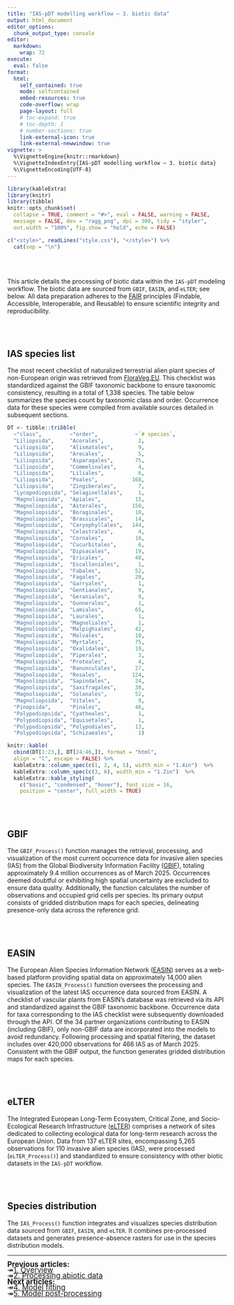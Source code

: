 ```yaml
---
title: "IAS-pDT modelling workflow — 3. biotic data"
output: html_document
editor_options: 
  chunk_output_type: console
editor: 
  markdown: 
    wrap: 72
execute: 
  eval: false
format:
  html:
    self_contained: true
    mode: selfcontained
    embed-resources: true
    code-overflow: wrap
    page-layout: full
    # toc-expand: true
    # toc-depth: 1
    # number-sections: true
    link-external-icon: true
    link-external-newwindow: true
vignette: >
  %\VignetteEngine{knitr::rmarkdown}
  %\VignetteIndexEntry{IAS-pDT modelling workflow — 3. biotic data}
  %\VignetteEncoding{UTF-8}
---
```


```r
library(kableExtra)
library(knitr)
library(tibble)
knitr::opts_chunk$set(
  collapse = TRUE, comment = "#>", eval = FALSE, warning = FALSE,
  message = FALSE, dev = "ragg_png", dpi = 300, tidy = "styler",
  out.width = "100%", fig.show = "hold", echo = FALSE)
```

```r
c("<style>", readLines("style.css"), "</style>") %>% 
  cat(sep = "\n")
```

<br/><br/>

This article details the processing of biotic data within the `IAS-pDT` modeling workflow. The biotic data are sourced from `GBIF`, `EASIN`, and `eLTER`; see below. All data preparation adheres to the <a href="https://doi.org/10.1038/sdata.2016.18" target="_blank" class="ll">FAIR</a> principles (Findable, Accessible, Interoperable, and Reusable) to ensure scientific integrity and reproducibility.

<br/><br/>

## IAS species list

The most recent checklist of naturalized terrestrial alien plant species of non-European origin was retrieved from <a href="https://floraveg.eu/" target="_blank" class="ll">FloraVeg.EU</a>. This checklist was standardized against the GBIF taxonomic backbone to ensure taxonomic consistency, resulting in a total of 1,338 species. The table below summarizes the species count by taxonomic class and order. Occurrence data for these species were compiled from available sources detailed in subsequent sections.

```r
DT <- tibble::tribble(
  ~"class",         ~"order",            ~`# species`,
  "Liliopsida",     "Acorales",           2,
  "Liliopsida",     "Alismatales",        9,
  "Liliopsida",     "Arecales",           5,
  "Liliopsida",     "Asparagales",       75,
  "Liliopsida",     "Commelinales",       4,
  "Liliopsida",     "Liliales",           6,
  "Liliopsida",     "Poales",           168,
  "Liliopsida",     "Zingiberales",       7,
  "Lycopodiopsida", "Selaginellales",     1,
  "Magnoliopsida",  "Apiales",           15,
  "Magnoliopsida",  "Asterales",        150,
  "Magnoliopsida",  "Boraginales",       10,
  "Magnoliopsida",  "Brassicales",       14,
  "Magnoliopsida",  "Caryophyllales",   144,
  "Magnoliopsida",  "Celastrales",        4,
  "Magnoliopsida",  "Cornales",          10,
  "Magnoliopsida",  "Cucurbitales",       6,
  "Magnoliopsida",  "Dipsacales",        19,
  "Magnoliopsida",  "Ericales",          40,
  "Magnoliopsida",  "Escalloniales",      1,
  "Magnoliopsida",  "Fabales",           52,
  "Magnoliopsida",  "Fagales",           20,
  "Magnoliopsida",  "Garryales",          1,
  "Magnoliopsida",  "Gentianales",        9,
  "Magnoliopsida",  "Geraniales",         9,
  "Magnoliopsida",  "Gunnerales",         1,
  "Magnoliopsida",  "Lamiales",          65,
  "Magnoliopsida",  "Laurales",           1,
  "Magnoliopsida",  "Magnoliales",        1,
  "Magnoliopsida",  "Malpighiales",      42,
  "Magnoliopsida",  "Malvales",          10,
  "Magnoliopsida",  "Myrtales",          75,
  "Magnoliopsida",  "Oxalidales",        19,
  "Magnoliopsida",  "Piperales",          3,
  "Magnoliopsida",  "Proteales",          4,
  "Magnoliopsida",  "Ranunculales",      27,
  "Magnoliopsida",  "Rosales",          124,
  "Magnoliopsida",  "Sapindales",        24,
  "Magnoliopsida",  "Saxifragales",      38,
  "Magnoliopsida",  "Solanales",         52,
  "Magnoliopsida",  "Vitales",            9,
  "Pinopsida",      "Pinales",           46,
  "Polypodiopsida", "Cyatheales",         1,
  "Polypodiopsida", "Equisetales",        1,
  "Polypodiopsida", "Polypodiales",      13,
  "Polypodiopsida", "Schizaeales",        1)

knitr::kable(
  cbind(DT[1:23,], DT[24:46,]), format = "html", 
  align = "l", escape = FALSE) %>% 
  kableExtra::column_spec(c(1, 2, 4, 5), width_min = "1.4in")  %>% 
  kableExtra::column_spec(c(3, 6), width_min = "1.2in")  %>%
  kableExtra::kable_styling(
    c("basic", "condensed", "hover"), font_size = 16,
    position = "center", full_width = TRUE)
```

<br/><br/>

## GBIF

The `GBIF_Process()` function manages the retrieval, processing, and visualization of the most current occurrence data for invasive alien species (IAS) from the Global Biodiversity Information Facility (<a href="https://www.gbif.org/" target="_blank" class="ll">GBIF</a>), totaling approximately 9.4 million occurrences as of March 2025. Occurrences deemed doubtful or exhibiting high spatial uncertainty are excluded to ensure data quality. Additionally, the function calculates the number of observations and occupied grid cells per species. Its primary output consists of gridded distribution maps for each species, delineating presence-only data across the reference grid.

<br/><br/>

## EASIN

The European Alien Species Information Network (<a href="https://easin.jrc.ec.europa.eu/" target="_blank" class="ll">EASIN</a>) serves as a web-based platform providing spatial data on approximately 14,000 alien species. The `EASIN_Process()` function oversees the processing and visualization of the latest IAS occurrence data sourced from EASIN. A checklist of vascular plants from EASIN’s database was retrieved via its API and standardized against the GBIF taxonomic backbone. Occurrence data for taxa corresponding to the IAS checklist were subsequently downloaded through the API. Of the 34 partner organizations contributing to EASIN (including GBIF), only non-GBIF data are incorporated into the models to avoid redundancy. Following processing and spatial filtering, the dataset includes over 420,000 observations for 466 IAS as of March 2025. Consistent with the GBIF output, the function generates gridded distribution maps for each species.

<br/><br/>

## eLTER

The Integrated European Long-Term Ecosystem, Critical Zone, and Socio-Ecological Research Infrastructure (<a href="https://elter-ri.eu/" target="_blank" class="ll">eLTER</a>) comprises a network of sites dedicated to collecting ecological data for long-term research across the European Union. Data from 137 eLTER sites, encompassing 5,265 observations for 110 invasive alien species (IAS), were processed (`eLTER_Process()`) and standardized to ensure consistency with other biotic datasets in the `IAS-pDT` workflow.

<br/><br/>

## Species distribution

The `IAS_Process()` function integrates and visualizes species distribution data sourced from `GBIF`, `EASIN`, and `eLTER`. It combines pre-processed datasets and generates presence-absence rasters for use in the species distribution models.

<hr class="hr1">

<span style="font-size: 1.2em; line-height: 0.8;">
<b>Previous articles:</b><br/>
<tab>&#8608;<tab><a href="workflow_1_overview.html" class="ll">1. Overview</a><br/>
<tab>&#8608;<tab><a href="workflow_2_abiotic_data.html" class="ll">2. Processing abiotic data</a><br/>
<b>Next articles:</b><br/>
<tab>&#8608;<tab><a href="workflow_4_model_fitting.html" class="ll">4. Model fitting</a><br/>
<tab>&#8608;<tab><a href="workflow_5_model_postprocess.html" class="ll">5. Model post-processing</a><br/>
</span>
